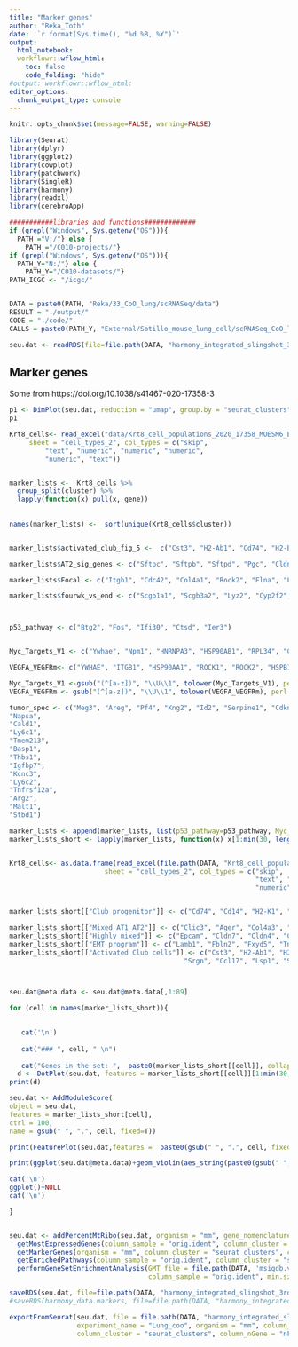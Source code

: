 ```yaml
---
title: "Marker genes"
author: "Reka_Toth"
date: '`r format(Sys.time(), "%d %B, %Y")`'
output:
  html_notebook: 
  workflowr::wflow_html:
    toc: false
    code_folding: "hide"
#output: workflowr::wflow_html:
editor_options:
  chunk_output_type: console
---
```


```r

knitr::opts_chunk$set(message=FALSE, warning=FALSE)
```



```r

library(Seurat)
library(dplyr)
library(ggplot2)
library(cowplot)
library(patchwork)
library(SingleR)
library(harmony)
library(readxl)
library(cerebroApp)

###########libraries and functions#############
if (grepl("Windows", Sys.getenv("OS"))){
  PATH ="V:/"} else {
    PATH ="/C010-projects/"}
if (grepl("Windows", Sys.getenv("OS"))){
  PATH_Y="N:/"} else {
    PATH_Y="/C010-datasets/"}
PATH_ICGC <- "/icgc/"


DATA = paste0(PATH, "Reka/33_CoO_lung/scRNASeq/data")
RESULT = "./output/"
CODE = "./code/"
CALLS = paste0(PATH_Y, "External/Sotillo_mouse_lung_cell/scRNASeq_CoO_lung/cellranger_output_22_11/")


```

```r
seu.dat <- readRDS(file=file.path(DATA, "harmony_integrated_slingshot_3rd_no_ciliated.RDS"))
```

## Marker genes{.tabset .tabset-pills}
Some from https://doi.org/10.1038/s41467-020-17358-3

```r
p1 <- DimPlot(seu.dat, reduction = "umap", group.by = "seurat_clusters",label=T)
p1

Krt8_cells<- read_excel("data/Krt8_cell_populations_2020_17358_MOESM6_ESM.xlsx", 
     sheet = "cell_types_2", col_types = c("skip", 
         "text", "numeric", "numeric", "numeric", 
         "numeric", "text"))


marker_lists <-  Krt8_cells %>% 
  group_split(cluster) %>% 
  lapply(function(x) pull(x, gene))
  
  
names(marker_lists) <-  sort(unique(Krt8_cells$cluster))  


marker_lists$activated_club_fig_5 <-  c("Cst3", "H2-Ab1", "Cd74", "H2-Eb1", "Psap", "Ctss", "Vim", "H2-Aa", "Laptm5", "Actb", "Alox5ap", "Srgn", "Ccl17", "Lsp1", "Scgb3a1", "S100a4")

marker_lists$AT2_sig_genes <- c("Sftpc", "Sftpb", "Sftpd", "Pgc", "Cldn18", "Aqp4", "Scgb3a1", "Abca3", "Gata6", "Nkx2-1", "Sfta3", "Igfbp2", "Hopx", "Napsa", "Foxa2", "Ager", "Lamp1")

marker_lists$Focal <- c("Itgb1", "Cdc42", "Col4a1", "Rock2", "Flna", "Lamc2", "Rhoa", "Col6a1", "Ctnnb1") 

marker_lists$fourwk_vs_end <- c("Scgb1a1", "Scgb3a2", "Lyz2", "Cyp2f2", "B2m", "H2-K1")



p53_pathway <- c("Btg2", "Fos", "Ifi30", "Ctsd", "Ier3")


Myc_Targets_V1 <- c("Ywhae", "Npm1", "HNRNPA3", "HSP90AB1", "RPL34", "CNBP", "RPL22", "HSPE1", "YWHAQ", "PCBP1", "CANX", "HNRNPA2B1", "SERBP1", "SRSF2", "ERH", "PABPC1", "RPS2", "EIF4G2")

VEGFA_VEGFRm<- c("YWHAE", "ITGB1", "HSP90AA1", "ROCK1", "ROCK2", "HSPB1", "IQGAP1", "RHOA", "CDC42", "PPP3CA", "NCL", "TXNIP", "CTNNB1", "DNAJB9", "IGFBP7", "EZR", "PAK2", "HSPA1A")

Myc_Targets_V1 <-gsub("(^[a-z])", "\\U\\1", tolower(Myc_Targets_V1), perl = T)
VEGFA_VEGFRm <- gsub("(^[a-z])", "\\U\\1", tolower(VEGFA_VEGFRm), perl = T)

tumor_spec <- c("Meg3", "Areg", "Pf4", "Kng2", "Id2", "Serpine1", "Cdkn1a", "Rian", "Dmkn", "Tspan8",
"Napsa",
"Cald1",
"Ly6c1",
"Tmem213",
"Basp1",
"Thbs1",
"Igfbp7",
"Kcnc3",
"Ly6c2",
"Tnfrsf12a",
"Arg2",
"Malt1",
"Stbd1")

marker_lists <- append(marker_lists, list(p53_pathway=p53_pathway, Myc_Targets_V1=Myc_Targets_V1, VEGFA_VEGFRm=VEGFA_VEGFRm, Myc_Targets_V1=Myc_Targets_V1, tumor_spec=tumor_spec))
marker_lists_short <- lapply(marker_lists, function(x) x[1:min(30, length(x))])


Krt8_cells<- as.data.frame(read_excel(file.path(DATA, "Krt8_cell_populations_2020_17358_MOESM6_ESM.xlsx"), 
                        sheet = "cell_types_2", col_types = c("skip", 
                                                              "text", "numeric", "numeric", "numeric", 
                                                              "numeric", "text")))


marker_lists_short[["Club progenitor"]] <- c("Cd74", "Cd14", "H2-K1", "AW112010")

marker_lists_short[["Mixed AT1_AT2"]] <- c("Clic3", "Ager", "Col4a3", "Dpysl2", "Mmp11", "Akap5", "Rtkn2", "Hopx", "Radil", "Sec14l3")
marker_lists_short[["Highly mixed"]] <- c("Epcam", "Cldn7", "Cldn4", "Cars", "Hmces", "Dusp10", "Slc4a11Lif", "Tigit", "Lgals3")
marker_lists_short[["EMT program"]] <- c("Lamb1", "Fbln2", "Fxyd5", "Tnnt2", "Inhba", "Dbn1", "Cpe", "Axl", "Igfbp4","Vim")
marker_lists_short[["Activated Club cells"]] <- c("Cst3", "H2-Ab1", "H2-Eb1", "Psap", "Ctss", "H2-Aa", "Laptm5", "Actb", "Alox5ap", 
                                            "Srgn", "Ccl17", "Lsp1", "Scgb3a1", "S100a4")



seu.dat@meta.data <- seu.dat@meta.data[,1:89]

for (cell in names(marker_lists_short)){

  
   cat('\n')  
   
   cat("### ", cell, " \n")
    
   cat("Genes in the set: ",  paste0(marker_lists_short[[cell]], collapse=", "), "\n")
  d <- DotPlot(seu.dat, features = marker_lists_short[[cell]][1:min(30, length(marker_lists_short[[cell]]))]) + RotatedAxis()+ggtitle(cell)
print(d)

seu.dat <- AddModuleScore(
object = seu.dat,
features = marker_lists_short[cell],
ctrl = 100,
name = gsub(" ", ".", cell, fixed=T))

print(FeaturePlot(seu.dat,features =  paste0(gsub(" ", ".", cell, fixed=T), "1"), cols = c("darkblue", "darkred"))+ scale_color_continuous(type="viridis"))

print(ggplot(seu.dat@meta.data)+geom_violin(aes_string(paste0(gsub(" ", ".", cell, fixed=T), "1"), y="seurat_clusters", fill="seurat_clusters"))+coord_flip()+theme_bw())

cat('\n') 
ggplot()+NULL
cat('\n') 

}



```


```r

seu.dat <- addPercentMtRibo(seu.dat, organism = "mm", gene_nomenclature = "name") %>%
  getMostExpressedGenes(column_sample = "orig.ident", column_cluster = "seurat_clusters") %>%
  getMarkerGenes(organism = "mm", column_cluster = "seurat_clusters", column_sample = "orig.ident") %>%
  getEnrichedPathways(column_sample = "orig.ident", column_cluster = "seurat_clusters") %>%
  performGeneSetEnrichmentAnalysis(GMT_file = file.path(DATA, 'msigdb.v7.1.symbols.gmt'), column_cluster = "seurat_clusters",
                                   column_sample = "orig.ident", min.sz = 1,thresh_q_val = 1)

saveRDS(seu.dat, file=file.path(DATA, "harmony_integrated_slingshot_3rd_no_ciliated.RDS"))
#saveRDS(harmony_data.markers, file=file.path(DATA, "harmony_integrated.markers_3rd.RDS"))

exportFromSeurat(seu.dat, file = file.path(DATA, "harmony_integrated_slingshot_3rd_no_ciliated.crb"),
                 experiment_name = "Lung_coo", organism = "mm", column_sample = "orig.ident",
                 column_cluster = "seurat_clusters", column_nGene = "nFeature_RNA", column_nUMI = "nCount_RNA", add_all_meta_data = T)


```

